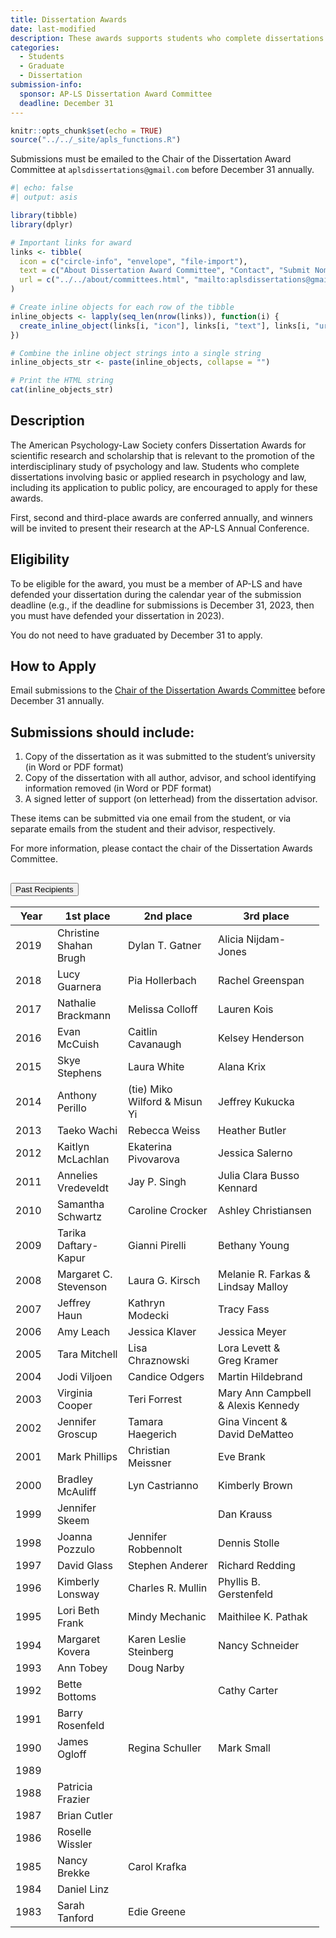 ```yaml
---
title: Dissertation Awards
date: last-modified
description: These awards supports students who complete dissertations involving basic or applied research in psychology and law.
categories:
  - Students
  - Graduate
  - Dissertation
submission-info:
  sponsor: AP-LS Dissertation Award Committee
  deadline: December 31 
---
```




```r
knitr::opts_chunk$set(echo = TRUE)
source("../../_site/apls_functions.R")
```

::: vspace
:::

::: callout-note
Submissions must be emailed to the Chair of the Dissertation Award Committee at `aplsdissertations@gmail.com` before December 31 annually. 
```r
#| echo: false
#| output: asis

library(tibble)
library(dplyr)

# Important links for award
links <- tibble(
  icon = c("circle-info", "envelope", "file-import"),
  text = c("About Dissertation Award Committee", "Contact", "Submit Nomination"),
  url = c("../../about/committees.html", "mailto:aplsdissertations@gmail.com", "mailto:aplsdissertations@gmail.com")
)

# Create inline objects for each row of the tibble
inline_objects <- lapply(seq_len(nrow(links)), function(i) {
  create_inline_object(links[i, "icon"], links[i, "text"], links[i, "url"])
})

# Combine the inline object strings into a single string
inline_objects_str <- paste(inline_objects, collapse = "")

# Print the HTML string
cat(inline_objects_str)
```
:::

::: vspace
:::

::: panel-tabset
## Description

The American Psychology-Law Society confers Dissertation Awards for scientific research and scholarship that is relevant to the promotion of the interdisciplinary study of psychology and law. Students who complete dissertations involving basic or applied research in psychology and law, including its application to public policy, are encouraged to apply for these awards.

First, second and third-place awards are conferred annually, and winners will be invited to present their research at the AP-LS Annual Conference.

## Eligibility

To be eligible for the award, you must be a member of AP-LS and have defended your dissertation during the calendar year of the submission deadline (e.g., if the deadline for submissions is December 31, 2023, then you must have defended your dissertation in 2023).

You do not need to have graduated by December 31 to apply.

## How to Apply
Email submissions to the [Chair of the Dissertation Awards Committee](mailto:aplsdissertations@gmail.com) before December 31 annually.

:::{.callout-tip} 
## Submissions should include:

1.  Copy of the dissertation as it was submitted to the student's university (in Word or PDF format)
2.  Copy of the dissertation with all author, advisor, and school identifying information removed (in Word or PDF format)
3.  A signed letter of support (on letterhead) from the dissertation advisor.

These items can be submitted via one email from the student, or via separate emails from the student and their advisor, respectively.

For more information, please contact the chair of the Dissertation Awards Committee.
:::
:::

```{=html}

  <!-- Past recipients -->

<div class="accordion" id="accordionExample">
  <div class="accordion-item">
    <h2 class="accordion-header" id="headingOne">
      <button class="accordion-button" type="button" data-bs-toggle="collapse" data-bs-target="#collapseOne" aria-expanded="false" aria-controls="collapseOne">
        Past Recipients
      </button>
    </h2>
    <div id="collapseOne" class="accordion-collapse collapse collapse" aria-labelledby="headingOne" data-bs-parent="#accordionExample" style="">
      <div class="accordion-body">
```
+--------------+------------------------+-------------------------------+------------------------------------+
| Year         | 1st place              | 2nd place                     | 3rd place                          |
+==============+========================+===============================+====================================+
| 2019         | Christine Shahan Brugh | Dylan T. Gatner               | Alicia Nijdam-Jones                |
+--------------+------------------------+-------------------------------+------------------------------------+
| 2018         | Lucy Guarnera          | Pia Hollerbach                | Rachel Greenspan                   |
+--------------+------------------------+-------------------------------+------------------------------------+
| 2017         | Nathalie Brackmann     | Melissa Colloff               | Lauren Kois                        |
+--------------+------------------------+-------------------------------+------------------------------------+
| 2016         | Evan McCuish           | Caitlin Cavanaugh             | Kelsey Henderson                   |
+--------------+------------------------+-------------------------------+------------------------------------+
| 2015         | Skye Stephens          | Laura White                   | Alana Krix                         |
+--------------+------------------------+-------------------------------+------------------------------------+
| 2014         | Anthony Perillo        | (tie) Miko Wilford & Misun Yi | Jeffrey Kukucka                    |
+--------------+------------------------+-------------------------------+------------------------------------+
| 2013         | Taeko Wachi            | Rebecca Weiss                 | Heather Butler                     |
+--------------+------------------------+-------------------------------+------------------------------------+
| 2012         | Kaitlyn McLachlan      | Ekaterina Pivovarova          | Jessica Salerno                    |
+--------------+------------------------+-------------------------------+------------------------------------+
| 2011         | Annelies Vredeveldt    | Jay P. Singh                  | Julia Clara Busso Kennard          |
+--------------+------------------------+-------------------------------+------------------------------------+
| 2010         | Samantha Schwartz      | Caroline Crocker              | Ashley Christiansen                |
+--------------+------------------------+-------------------------------+------------------------------------+
| 2009         | Tarika Daftary-Kapur   | Gianni Pirelli                | Bethany Young                      |
+--------------+------------------------+-------------------------------+------------------------------------+
| 2008         | Margaret C. Stevenson  | Laura G. Kirsch               | Melanie R. Farkas & Lindsay Malloy |
+--------------+------------------------+-------------------------------+------------------------------------+
| 2007         | Jeffrey Haun           | Kathryn Modecki               | Tracy Fass                         |
+--------------+------------------------+-------------------------------+------------------------------------+
| 2006         | Amy Leach              | Jessica Klaver                | Jessica Meyer                      |
+--------------+------------------------+-------------------------------+------------------------------------+
| 2005         | Tara Mitchell          | Lisa Chraznowski              | Lora Levett &\                     |
|              |                        |                               | Greg Kramer                        |
+--------------+------------------------+-------------------------------+------------------------------------+
| 2004         | Jodi Viljoen           | Candice Odgers                | Martin Hildebrand                  |
+--------------+------------------------+-------------------------------+------------------------------------+
| 2003         | Virginia Cooper        | Teri Forrest                  | Mary Ann Campbell & Alexis Kennedy |
+--------------+------------------------+-------------------------------+------------------------------------+
| 2002         | Jennifer Groscup       | Tamara Haegerich              | Gina Vincent &\                    |
|              |                        |                               | David DeMatteo                     |
+--------------+------------------------+-------------------------------+------------------------------------+
| 2001         | Mark Phillips          | Christian Meissner            | Eve Brank                          |
+--------------+------------------------+-------------------------------+------------------------------------+
| 2000         | Bradley McAuliff       | Lyn Castrianno                | Kimberly Brown                     |
+--------------+------------------------+-------------------------------+------------------------------------+
| 1999         | Jennifer Skeem         |                               | Dan Krauss                         |
+--------------+------------------------+-------------------------------+------------------------------------+
| 1998         | Joanna Pozzulo         | Jennifer Robbennolt           | Dennis Stolle                      |
+--------------+------------------------+-------------------------------+------------------------------------+
| 1997         | David Glass            | Stephen Anderer               | Richard Redding                    |
+--------------+------------------------+-------------------------------+------------------------------------+
| 1996         | Kimberly Lonsway       | Charles R. Mullin             | Phyllis B. Gerstenfeld             |
+--------------+------------------------+-------------------------------+------------------------------------+
| 1995         | Lori Beth Frank        | Mindy Mechanic                | Maithilee K. Pathak                |
+--------------+------------------------+-------------------------------+------------------------------------+
| 1994         | Margaret Kovera        | Karen Leslie Steinberg        | Nancy Schneider                    |
+--------------+------------------------+-------------------------------+------------------------------------+
| 1993         | Ann Tobey              | Doug Narby                    |                                    |
+--------------+------------------------+-------------------------------+------------------------------------+
| 1992         | Bette Bottoms          | \                             | Cathy Carter                       |
+--------------+------------------------+-------------------------------+------------------------------------+
| 1991         | Barry Rosenfeld        |                               |                                    |
+--------------+------------------------+-------------------------------+------------------------------------+
| 1990         | James Ogloff           | Regina Schuller               | Mark Small                         |
+--------------+------------------------+-------------------------------+------------------------------------+
| 1989         |                        |                               |                                    |
+--------------+------------------------+-------------------------------+------------------------------------+
| 1988         | Patricia Frazier       |                               |                                    |
+--------------+------------------------+-------------------------------+------------------------------------+
| 1987         | Brian Cutler           |                               |                                    |
+--------------+------------------------+-------------------------------+------------------------------------+
| 1986         | Roselle Wissler        |                               |                                    |
+--------------+------------------------+-------------------------------+------------------------------------+
| 1985         | Nancy Brekke           | Carol Krafka                  |                                    |
+--------------+------------------------+-------------------------------+------------------------------------+
| 1984         | Daniel Linz            |                               |                                    |
+--------------+------------------------+-------------------------------+------------------------------------+
| 1983         | Sarah Tanford          | Edie Greene                   |                                    |
+--------------+------------------------+-------------------------------+------------------------------------+

